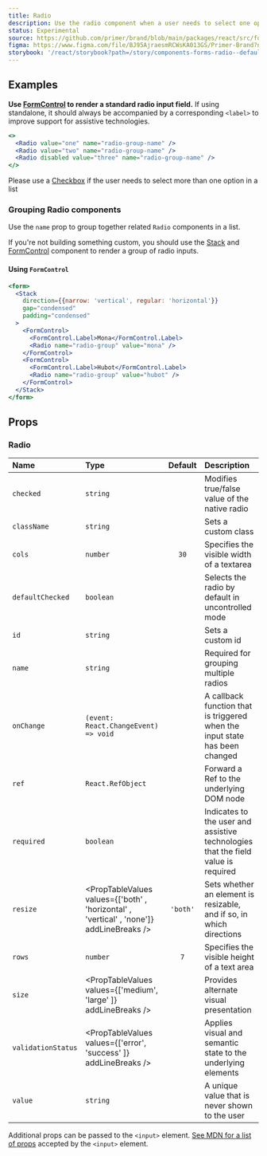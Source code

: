 ```yaml
---
title: Radio
description: Use the radio component when a user needs to select one option from a list.
status: Experimental
source: https://github.com/primer/brand/blob/main/packages/react/src/forms/Radio/Radio.tsx
figma: https://www.figma.com/file/BJ95AjraesmRCWsKA013GS/Primer-Brand?node-id=3063%3A30198&t=QKh20cPDVIFtBCHj-0
storybook: '/react/storybook?path=/story/components-forms-radio--default'
---
```



## Examples

<Note variant="warning">

**Use [FormControl](./FormControl) to render a standard radio input field.** If using standalone, it should always be accompanied by a corresponding `<label>` to improve support for assistive technologies.

</Note>

```jsx live
<>
  <Radio value="one" name="radio-group-name" />
  <Radio value="two" name="radio-group-name" />
  <Radio disabled value="three" name="radio-group-name" />
</>
```

<Note>

Please use a [Checkbox](./Checkbox) if the user needs to select more than one option in a list

</Note>

### Grouping Radio components

Use the `name` prop to group together related `Radio` components in a list.

If you're not building something custom, you should use the [Stack](./Stack) and [FormControl](./FormControl) component to render a group of radio inputs.

#### Using `FormControl`

```jsx live
<form>
  <Stack
    direction={{narrow: 'vertical', regular: 'horizontal'}}
    gap="condensed"
    padding="condensed"
  >
    <FormControl>
      <FormControl.Label>Mona</FormControl.Label>
      <Radio name="radio-group" value="mona" />
    </FormControl>
    <FormControl>
      <FormControl.Label>Hubot</FormControl.Label>
      <Radio name="radio-group" value="hubot" />
    </FormControl>
  </Stack>
</form>
```

## Props

### Radio

| Name               | Type                                                                                     | Default  | Description                                                                       |
| :----------------- | :--------------------------------------------------------------------------------------- | :------: | :-------------------------------------------------------------------------------- |
| `checked`          | `string`                                                                                 |          | Modifies true/false value of the native radio                                     |
| `className`        | `string`                                                                                 |          | Sets a custom class                                                               |
| `cols`             | `number`                                                                                 |   `30`   | Specifies the visible width of a textarea                                         |
| `defaultChecked`   | `boolean`                                                                                |          | Selects the radio by default in uncontrolled mode                                 |
| `id`               | `string`                                                                                 |          | Sets a custom id                                                                  |
| `name`             | `string`                                                                                 |          | Required for grouping multiple radios                                             |
| `onChange`         | `(event: React.ChangeEvent) => void`                                                     |          | A callback function that is triggered when the input state has been changed       |
| `ref`              | `React.RefObject`                                                                        |          | Forward a Ref to the underlying DOM node                                          |
| `required`         | `boolean`                                                                                |          | Indicates to the user and assistive technologies that the field value is required |
| `resize`           | <PropTableValues values={['both' , 'horizontal' , 'vertical' , 'none']} addLineBreaks /> | `'both'` | Sets whether an element is resizable, and if so, in which directions              |
| `rows`             | `number`                                                                                 |   `7`    | Specifies the visible height of a text area                                       |
| `size`             | <PropTableValues values={['medium', 'large' ]} addLineBreaks />                          |          | Provides alternate visual presentation                                            |
| `validationStatus` | <PropTableValues values={['error', 'success' ]} addLineBreaks />                         |          | Applies visual and semantic state to the underlying elements                      |
| `value`            | `string`                                                                                 |          | A unique value that is never shown to the user                                    |

Additional props can be passed to the `<input>` element. [See MDN for a list of props](https://developer.mozilla.org/en-US/docs/Web/HTML/Element/input) accepted by the `<input>` element.
